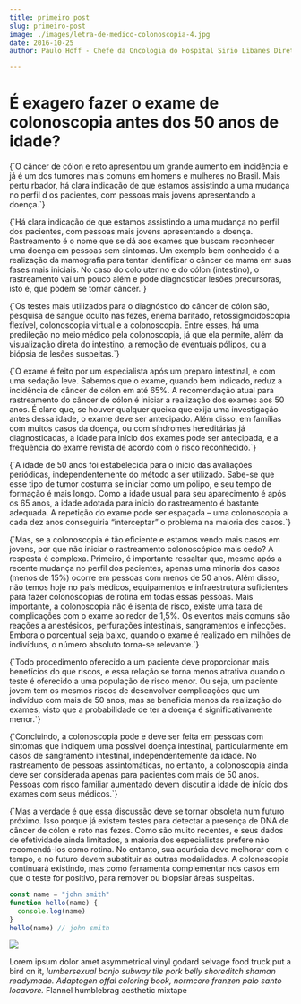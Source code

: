 ```yaml
---
title: primeiro post
slug: primeiro-post
image: ./images/letra-de-medico-colonoscopia-4.jpg
date: 2016-10-25
author: Paulo Hoff - Chefe da Oncologia do Hospital Sirio Libanes Diretor do Instituto do Cancer de São Paulo

---
```



# É exagero fazer o exame de colonoscopia antes dos 50 anos de idade?

<p>{`O câncer de cólon e reto apresentou um grande aumento em incidência e já é um dos tumores mais comuns em homens e mulheres no Brasil. Mais pertu  rbador, há clara indicação de que estamos assistindo a uma mudança no perfil d  os pacientes, com pessoas mais jovens apresentando a doença.`}<br /></p>

<p>{`Há clara indicação de que estamos assistindo a uma mudança no perfil dos pacientes, com pessoas mais jovens apresentando a doença. Rastreamento é o nome que se dá aos exames que buscam reconhecer uma doença em pessoas sem sintomas. Um exemplo bem conhecido é a realização da mamografia para tentar identificar o câncer de mama em suas fases mais iniciais. No caso do colo uterino e do cólon (intestino), o rastreamento vai um pouco além e pode diagnosticar lesões precursoras, isto é, que podem se tornar câncer.`}<br></p>
<p>{`Os testes mais utilizados para o diagnóstico do câncer de cólon são, pesquisa de sangue oculto nas fezes, enema baritado, retossigmoidoscopia flexível, colonoscopia virtual e a colonoscopia. Entre esses, há uma predileção no meio médico pela colonoscopia, já que ela permite, além da visualização direta do intestino, a remoção de eventuais pólipos, ou a biópsia de lesões suspeitas.`}<br></p>
<p>{`O exame é feito por um especialista após um preparo intestinal, e com uma sedação leve. Sabemos que o exame, quando bem indicado, reduz a incidência de câncer de cólon em até 65%. A recomendação atual para rastreamento do câncer de cólon é iniciar a realização dos exames aos 50 anos. É claro que, se houver qualquer queixa que exija uma investigação antes dessa idade, o exame deve ser antecipado. Além disso, em famílias com muitos casos da doença, ou com síndromes hereditárias já diagnosticadas, a idade para início dos exames pode ser antecipada, e a frequência do exame revista de acordo com o risco reconhecido.`}<br></p>
<p>{`A idade de 50 anos foi estabelecida para o início das avaliações periódicas, independentemente do método a ser utilizado. Sabe-se que esse tipo de tumor costuma se iniciar como um pólipo, e seu tempo de formação é mais longo. Como a idade usual para seu aparecimento é após os 65 anos, a idade adotada para início do rastreamento é bastante adequada. A repetição do exame pode ser espaçada – uma colonoscopia a cada dez anos conseguiria “interceptar” o problema na maioria dos casos.`}<br></p>
<p>{`Mas, se a colonoscopia é tão eficiente e estamos vendo mais casos em jovens, por que não iniciar o rastreamento colonoscópico mais cedo? A resposta é complexa. Primeiro, é importante ressaltar que, mesmo após a recente mudança no perfil dos pacientes, apenas uma minoria dos casos (menos de 15%) ocorre em pessoas com menos de 50 anos. Além disso, não temos hoje no país médicos, equipamentos e infraestrutura suficientes para fazer colonoscopias de rotina em todas essas pessoas. Mais importante, a colonoscopia não é isenta de risco, existe uma taxa de complicações com o exame ao redor de 1,5%. Os eventos mais comuns são reações a anestésicos, perfurações intestinais, sangramentos e infecções. Embora o porcentual seja baixo, quando o exame é realizado em milhões de indivíduos, o número absoluto torna-se relevante.`}<br></p>
<p>{`Todo procedimento oferecido a um paciente deve proporcionar mais benefícios do que riscos, e essa relação se torna menos atrativa quando o teste é oferecido a uma população de risco menor. Ou seja, um paciente jovem tem os mesmos riscos de desenvolver complicações que um indivíduo com mais de 50 anos, mas se beneficia menos da realização do exames, visto que a probabilidade de ter a doença é significativamente menor.`}<br></p>
<p>{`Concluindo, a colonoscopia pode e deve ser feita em pessoas com sintomas que indiquem uma possível doença intestinal, particularmente em casos de sangramento intestinal, independentemente da idade. No rastreamento de pessoas assintomáticas, no entanto, a colonoscopia ainda deve ser considerada apenas para pacientes com mais de 50 anos. Pessoas com risco familiar aumentado devem discutir a idade de início dos exames com seus médicos.`}<br></p>
<p>{`Mas a verdade é que essa discussão deve se tornar obsoleta num futuro próximo. Isso porque já existem testes para detectar a presença de DNA de câncer de cólon e reto nas fezes. Como são muito recentes, e seus dados de efetividade ainda limitados, a maioria dos especialistas prefere não recomendá-los como rotina. No entanto, sua acurácia deve melhorar com o tempo, e no futuro devem substituir as outras modalidades. A colonoscopia continuará existindo, mas como ferramenta complementar nos casos em que o teste for positivo, para remover ou biopsiar áreas suspeitas.

<Counter />

<div className="code">

```javascript
const name = "john smith"
function hello(name) {
  console.log(name)
}
hello(name) // john smith
```

</div>

<div className="post-image">

![](./images/intestino.jpg)

</div>

Lorem ipsum dolor amet asymmetrical vinyl godard selvage food truck put a bird on it, _lumbersexual banjo subway tile pork belly shoreditch shaman readymade. Adaptogen offal coloring book, normcore franzen palo santo locavore._ Flannel humblebrag aesthetic mixtape
